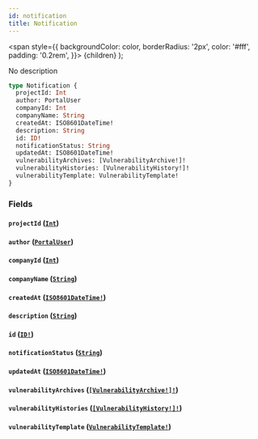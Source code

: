 ```yaml
---
id: notification
title: Notification
---
```


<span
style={{
      backgroundColor: color,
      borderRadius: '2px',
      color: '#fff',
      padding: '0.2rem',
    }}>
{children}
</span>
);

No description

```graphql
type Notification {
  projectId: Int
  author: PortalUser
  companyId: Int
  companyName: String
  createdAt: ISO8601DateTime!
  description: String
  id: ID!
  notificationStatus: String
  updatedAt: ISO8601DateTime!
  vulnerabilityArchives: [VulnerabilityArchive!]!
  vulnerabilityHistories: [VulnerabilityHistory!]!
  vulnerabilityTemplate: VulnerabilityTemplate!
}
```

### Fields

#### `projectId` ([`Int`](/api/graphql/documentation/scalars/int))

#### `author` ([`PortalUser`](/api/graphql/documentation/objects/portal-user))

#### `companyId` ([`Int`](/api/graphql/documentation/scalars/int))

#### `companyName` ([`String`](/api/graphql/documentation/scalars/string))

#### `createdAt` ([`ISO8601DateTime!`](/api/graphql/documentation/scalars/iso-8601-date-time))

#### `description` ([`String`](/api/graphql/documentation/scalars/string))

#### `id` ([`ID!`](/api/graphql/documentation/scalars/id))

#### `notificationStatus` ([`String`](/api/graphql/documentation/scalars/string))

#### `updatedAt` ([`ISO8601DateTime!`](/api/graphql/documentation/scalars/iso-8601-date-time))

#### `vulnerabilityArchives` ([`[VulnerabilityArchive!]!`](/api/graphql/documentation/objects/vulnerability-archive))

#### `vulnerabilityHistories` ([`[VulnerabilityHistory!]!`](/api/graphql/documentation/objects/vulnerability-history))

#### `vulnerabilityTemplate` ([`VulnerabilityTemplate!`](/api/graphql/documentation/objects/vulnerability-template))
